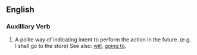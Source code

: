 ==English==

===Auxilliary Verb===
#A polite way of indicating intent to perform the action in the future. (e.g. I shall go to the store) See also: [[will]], [[going to]].